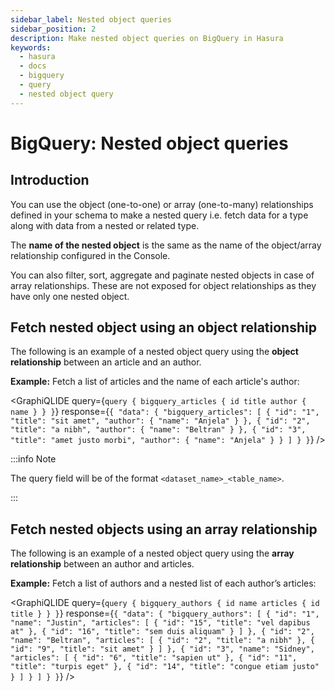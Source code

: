 ```yaml
---
sidebar_label: Nested object queries
sidebar_position: 2
description: Make nested object queries on BigQuery in Hasura
keywords:
  - hasura
  - docs
  - bigquery
  - query
  - nested object query
---
```



# BigQuery: Nested object queries

## Introduction

You can use the object (one-to-one) or array (one-to-many) relationships defined in your schema to make a nested query
i.e. fetch data for a type along with data from a nested or related type.

The **name of the nested object** is the same as the name of the object/array relationship configured in the Console.

You can also filter, sort, aggregate and paginate nested objects in case of array relationships. These are not exposed
for object relationships as they have only one nested object.

## Fetch nested object using an object relationship

The following is an example of a nested object query using the **object relationship** between an article and an author.

**Example:** Fetch a list of articles and the name of each article's author:

<GraphiQLIDE
  query={`query {
  bigquery_articles {
    id
    title
    author {
      name
    }
  }
}`}
  response={`{
  "data": {
    "bigquery_articles": [
      {
        "id": "1",
        "title": "sit amet",
        "author": {
          "name": "Anjela"
        }
      },
      {
        "id": "2",
        "title": "a nibh",
        "author": {
          "name": "Beltran"
        }
      },
      {
        "id": "3",
        "title": "amet justo morbi",
        "author": {
          "name": "Anjela"
        }
      }
    ]
  }
}`}
/>

:::info Note

The query field will be of the format `<dataset_name>_<table_name>`.

:::

## Fetch nested objects using an array relationship

The following is an example of a nested object query using the **array relationship** between an author and articles.

**Example:** Fetch a list of authors and a nested list of each author’s articles:

<GraphiQLIDE
  query={`query {
  bigquery_authors {
    id
    name
    articles {
      id
      title
    }
  }
}`}
  response={`{
  "data": {
    "bigquery_authors": [
      {
        "id": "1",
        "name": "Justin",
        "articles": [
          {
            "id": "15",
            "title": "vel dapibus at"
          },
          {
            "id": "16",
            "title": "sem duis aliquam"
          }
        ]
      },
      {
        "id": "2",
        "name": "Beltran",
        "articles": [
          {
            "id": "2",
            "title": "a nibh"
          },
          {
            "id": "9",
            "title": "sit amet"
          }
        ]
      },
      {
        "id": "3",
        "name": "Sidney",
        "articles": [
          {
            "id": "6",
            "title": "sapien ut"
          },
          {
            "id": "11",
            "title": "turpis eget"
          },
          {
            "id": "14",
            "title": "congue etiam justo"
          }
        ]
      }
    ]
  }
}`}
/>
